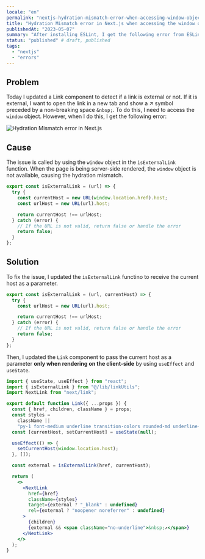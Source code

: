 ```yaml
---
locale: "en"
permalink: "nextjs-hydration-mismatch-error-when-accessing-window-object"
title: "Hydration Mismatch error in Next.js when accessing the window object"
publishedAt: "2023-05-07"
summary: "After installing ESLint, I get the following error from ESLint: error Parsing Error: The Keyword const is reserved."
status: "published" # draft, published
tags:
  - "nextjs"
  - "errors"
---
```


## Problem

Today I updated a Link component to detect if a link is external or not. If it is external, I want to open the link in a new tab and show a ↗ symbol preceded by a non-breaking space `&nbsp;`. To do this, I need to access the `window` object. However, when I do this, I get the following error:

![Hydration Mismatch error in Next.js](/images/articles/nextjs-hydration-mismatch-error-when-accessing-window-object/01.png)

## Cause

The issue is called by using the `window` object in the `isExternalLink` function. When the page is being server-side rendered, the `window` object is not available, causing the hydration mismatch.

```javascript
export const isExternalLink = (url) => {
  try {
    const currentHost = new URL(window.location.href).host;
    const urlHost = new URL(url).host;

    return currentHost !== urlHost;
  } catch (error) {
    // If the URL is not valid, return false or handle the error
    return false;
  }
};
```

## Solution

To fix the issue, I updated the `isExternalLink` functino to receive the current host as a parameter.

```javascript
export const isExternalLink = (url, currentHost) => {
  try {
    const urlHost = new URL(url).host;

    return currentHost !== urlHost;
  } catch (error) {
    // If the URL is not valid, return false or handle the error
    return false;
  }
};
```

Then, I updated the `Link` component to pass the current host as a parameter **only when rendering on the client-side** by using `useEffect` and `useState`.

```jsx
import { useState, useEffect } from "react";
import { isExternalLink } from "@/lib/linkUtils";
import NextLink from "next/link";

export default function Link({ ...props }) {
  const { href, children, className } = props;
  const styles =
    className ||
    "py-1 font-medium underline transition-colors rounded-md underline-ring-offset-8t-3";
  const [currentHost, setCurrentHost] = useState(null);

  useEffect(() => {
    setCurrentHost(window.location.host);
  }, []);

  const external = isExternalLink(href, currentHost);

  return (
    <>
      <NextLink
        href={href}
        className={styles}
        target={external ? "_blank" : undefined}
        rel={external ? "noopener noreferrer" : undefined}
      >
        {children}
        {external && <span className="no-underline">&nbsp;↗</span>}
      </NextLink>
    </>
  );
}
```
